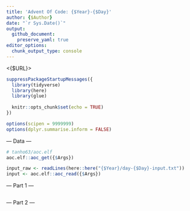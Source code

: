 ```yaml
---
title: 'Advent Of Code: {$Year}-{$Day}'
author: {$Author}
date: "`r Sys.Date()`"
output: 
  github_document:
    preserve_yaml: true
editor_options: 
  chunk_output_type: console
---
```


<{$URL}>

```r
suppressPackageStartupMessages({
  library(tidyverse)
  library(here)
  library(glue)
  
  knitr::opts_chunk$set(echo = TRUE)
})

options(scipen = 9999999)
options(dplyr.summarise.inform = FALSE)
```

--- Data ---

```r
# tanho63/aoc.elf
aoc.elf::aoc_get({$Args})
```

```r
input_raw <- readLines(here::here("{$Year}/day-{$Day}-input.txt"))
input <- aoc.elf::aoc_read({$Args})
```

--- Part 1 ---

```r

```

--- Part 2 ---

```r

```


